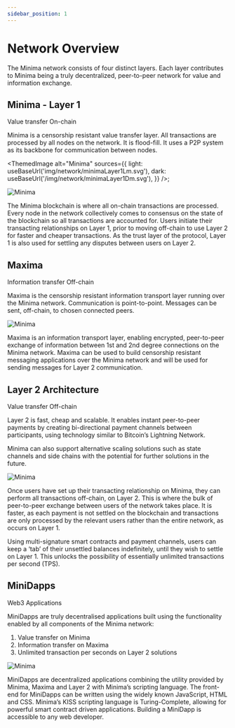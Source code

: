```yaml
---
sidebar_position: 1
---
```


# Network Overview

The Minima network consists of four distinct layers. Each layer contributes to Minima being a truly decentralized, peer-to-peer network for value and information exchange.

## Minima - Layer 1
Value transfer
On-chain

Minima is a censorship resistant value transfer layer. All transactions are processed by all nodes on the network. It is flood-fill. It uses a P2P system as its backbone for communication between nodes.


<ThemedImage
  alt="Minima"
  sources={{
    light: useBaseUrl('img/network/minimaLayer1Lm.svg'),
    dark: useBaseUrl('/img/network/minimaLayer1Dm.svg'),
  }}
/>;

![Minima](/img/learn/learn_1.png)

The Minima blockchain is where all on-chain transactions are processed. Every node in the network collectively comes to consensus on the state of the blockchain so all transactions are accounted for.
Users initiate their transacting relationships on Layer 1, prior to moving off-chain to use Layer 2 for faster and cheaper transactions. As the trust layer of the protocol, Layer 1 is also used for settling any disputes between users on Layer 2.

## Maxima
Information transfer
Off-chain

Maxima is the censorship resistant information transport layer running over the Minima network. Communication is point-to-point. Messages can be sent, off-chain, to chosen connected peers.

![Minima](/img/learn/learn_2.png)

Maxima is an information transport layer, enabling encrypted, peer-to-peer exchange of information between 1st and 2nd degree connections on the Minima network.
Maxima can be used to build censorship resistant messaging applications over the Minima network and will be used for sending messages for Layer 2 communication.

## Layer 2 Architecture
Value transfer 
Off-chain

Layer 2 is fast, cheap and scalable. It enables instant peer-to-peer payments by creating bi-directional payment channels between participants, using technology similar to Bitcoin’s Lightning Network.

Minima can also support alternative scaling solutions such as state channels and side chains with the potential for further solutions in the future. 

![Minima](/img/learn/learn_3.png)

Once users have set up their transacting relationship on Minima, they can perform all transactions off-chain, on Layer 2. This is where the bulk of peer-to-peer exchange between users of the network takes place. It is faster, as each payment is not settled on the blockchain and transactions are only processed by the relevant users rather than the entire network, as occurs on Layer 1.

Using multi-signature smart contracts and payment channels, users can keep a ‘tab’ of their unsettled balances indefinitely, until they wish to settle on Layer 1.
This unlocks the possibility of essentially unlimited transactions per second (TPS).

## MiniDapps
Web3 Applications

MiniDapps are truly decentralised applications built using the functionality enabled by all components of the Minima network:
1. Value transfer on Minima
2. Information transfer on Maxima
3. Unlimited transaction per seconds on Layer 2 solutions

![Minima](/img/learn/learn_4.png)

MiniDapps are decentralized applications combining the utility provided by Minima, Maxima and Layer 2 with Minima’s scripting language. The front-end for MiniDapps can be written using the widely known JavaScript, HTML and CSS.
Minima’s KISS scripting language is Turing-Complete, allowing for powerful smart contract driven applications. Building a MiniDapp is accessible to any web developer.
